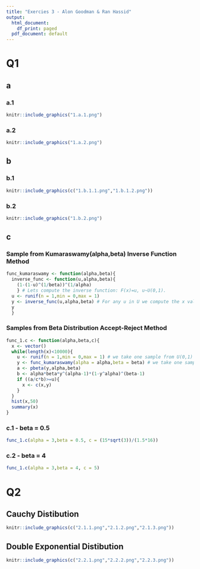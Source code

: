 ```yaml
---
title: "Exercies 3 - Alon Goodman & Ran Hassid"
output:
  html_document:
    df_print: paged
  pdf_document: default
---
```


# Q1 #

## a ##

### a.1 ###

```r
knitr::include_graphics("1.a.1.png")
```

### a.2 ###

```r
knitr::include_graphics("1.a.2.png")
```

## b ##

### b.1 ###

```r
knitr::include_graphics(c("1.b.1.1.png","1.b.1.2.png"))
```

### b.2 ###

```r
knitr::include_graphics("1.b.2.png")
```

## c ##

### Sample from Kumaraswamy(alpha,beta) Inverse Function Method ###

```r
func_kumaraswamy <- function(alpha,beta){
  inverse_func <- function(u,alpha,beta){
    (1-(1-u)^(1/beta))^(1/alpha)
    } # Lets compute the inverse function: F(x)=u, u~U(0,1).
  u <- runif(n = 1,min = 0,max = 1)
  y <- inverse_func(u,alpha,beta) # For any u in U we compute the x value.
  y
  }
```

### Samples from Beta Distribution Accept-Reject Method ###

```r
func_1.c <- function(alpha,beta,c){
  x <- vector()
  while(length(x)<10000){
    u <- runif(n = 1,min = 0,max = 1) # we take one sample from U(0,1)
    y <- func_kumaraswamy(alpha = alpha,beta = beta) # we take one sample from kumaraswamy(alpha,beta) like previous exercie
    a <- pbeta(y,alpha,beta)
    b <- alpha*beta*y^(alpha-1)*(1-y^alpha)^(beta-1)
    if ((a/c*b)>=u){
      x <- c(x,y)
    }
  }
  hist(x,50)
  summary(x)
}
```

### c.1 - beta = 0.5 ###

```r
func_1.c(alpha = 3,beta = 0.5, c = (15*sqrt(3))/(1.5*16))
```

### c.2 - beta = 4 ###

```r
func_1.c(alpha = 3,beta = 4, c = 5)
```

# Q2 #

## Cauchy Distibution ##

```r
knitr::include_graphics(c("2.1.1.png","2.1.2.png","2.1.3.png"))
```

## Double Exponential Distibution ##

```r
knitr::include_graphics(c("2.2.1.png","2.2.2.png","2.2.3.png"))
```








